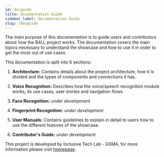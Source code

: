 ```yaml
---
id: docguide
title: Documentation Guide
sidebar_label: Documentation Guide
slug: /docguide
---
```


The main purpose of this documentation is to guide users and contributors about how the B4LL project works. The documentation covers the main topics necessary to understand the showcase and how to use it in order to get the most out of use cases. 

This documentation is split into 6 sections:

1. **Architecture:** Contains details about the project architecture, how it is divided and the types of components and connections it has.

2. **Voice Recognition:** Describes how the voice/speech recognition module works, its use cases, user stories and navigation flows.

3. **Face Recognition:** *under development*

4. **Fingerprint Recognition:** *under development*

5. **User Manuals:** Contains guidelines to explain in detail to users how to use the different features of the showcase.

6. **Contributor's Guide:** *under development*

This project is developed by Inclusive Tech Lab - GSMA, for more information please visit [homepage](https://www.gsma.com/lab).